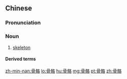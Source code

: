 {{also|骨格}}

==Chinese==
{{zh-forms}}

===Pronunciation===
{{zh-pron
|m=gǔgé
|c=gwat1 gaak3,gwat1 lok3
|c_note=gwat1 lok3 - nonstandard
|mn=kut-keh
|cat=n
}}

===Noun===
{{zh-noun}}

# [[skeleton]] {{zh-mw|幅}}

====Derived terms====
{{zh-der|骨骼肌}}

[[zh-min-nan:骨骼]]
[[lo:骨骼]]
[[hu:骨骼]]
[[mg:骨骼]]
[[pt:骨骼]]
[[zh:骨骼]]